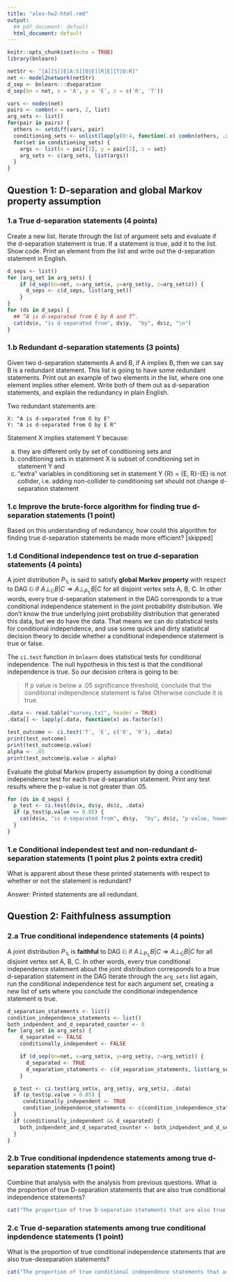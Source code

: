 ```yaml
---
title: "alex-hw2-html.rmd"
output:
  ## pdf_document: default
  html_document: default
---
```


```r
knitr::opts_chunk$set(echo = TRUE)
library(bnlearn)
```


```r
netStr <- "[A][S][E|A:S][O|E][R|E][T|O:R]"
net <- model2network(netStr)
d_sep <- bnlearn:::dseparation
d_sep(bn = net, x = 'A', y = 'E', z = c('R', 'T'))
```

```r
vars <- nodes(net)
pairs <- combn(x = vars, 2, list)
arg_sets <- list()
for(pair in pairs) {
  others <- setdiff(vars, pair)
  conditioning_sets <- unlist(lapply(0:4, function(.x) combn(others, .x, list)), recursive = F)
  for(set in conditioning_sets) {
    args <- list(x = pair[1], y = pair[2], z = set)
    arg_sets <- c(arg_sets, list(args))
  }
}
```

## Question 1: D-separation and global Markov property assumption

### 1.a True d-separation statements (4 points)
Create a new list. Iterate through the list of argument sets and evaluate if the d-separation statement is true. If a statement is true, add it to the list.  Show code.  Print an element from the list and write out the d-separation statement in English. 

```r
d_seps <- list()
for (arg_set in arg_sets) {
    if (d_sep(bn=net, x=arg_set$x, y=arg_set$y, z=arg_set$z)) {
      d_seps <- c(d_seps, list(arg_set))
    }
}
for (ds in d_seps) {
  ## “A is d-separated from E by R and T”.
  cat(ds$x, "is d-separated from", ds$y,  "by", ds$z, "\n")
}
```

### 1.b Redundant d-separation statements (3 points)

Given two d-separation statements A and B, if A implies B, then we can say B is a redundant statement. This list is going to have some redundant statements. Print out an example of two elements in the list, where one one element implies other element.  Write both of them out as d-separation statements, and explain the redundancy in plain English. 

Two redundant statements are:
```                             
X: "A is d-separated from O by E"
Y: "A is d-separated from O by E R"
```

Statement X implies statement Y because:
                                    
  a. they are different only by  set of conditioning sets and
  b. conditioning sets in statement X is subset of conditioning set in statement Y and
  c. "extra" variables in conditioning set in statement Y {R} = {E, R}-{E} is not collider, i.e.
   adding non-collider to conditioning set should not change d-separation statement


### 1.c Improve the brute-force algorithm for finding true d-separation statements (1 point)

Based on this understanding of redundancy, how could this algorithm for finding true d-separation statements be made more efficient?
[skipped]


### 1.d Conditional independence test on true d-separation statements (4 points)

A joint distribution ${P_{\mathbb{X}}}$ is said to satisfy **global Markov property** with respect to DAG ${\mathbb{G}}$ if $A \perp_{\mathbb{G}}B|C \Rightarrow  A \perp_{P_{\mathbb{X}} }B|C$ for all disjoint vertex sets A, B, C. In other words, every true d-separation statement in the DAG corresponds to a true conditional independence statement in the joint probability distribution.  We don't know the true underlying joint probability distribution that generated this data, but we do have the data.  That means we can do statistical tests for conditional independence, and use some quick and dirty statistical decision theory to decide whether a conditional independence statement is true or false.

The `ci.test` function in `bnlearn` does statistical tests for conditional independence.  The null hypothesis in this test is that the conditional independence is true.  So our decision critera is going to be:

> If p value is below a .05 significance threshold, conclude that the conditional independence statement is false  Otherwise conclude it is true.

```r
.data <- read.table("survey.txt", header = TRUE)
.data[] <- lapply(.data, function(x) as.factor(x))

test_outcome <- ci.test('T', 'E', c('O', 'R'), .data)
print(test_outcome)
print(test_outcome$p.value)
alpha <- .05
print(test_outcome$p.value > alpha)
```

Evaluate the global Markov property assumption by doing a conditional independence test for each true d-separation statement. Print any test results where the p-value is not greater than .05.

```r
for (ds in d_seps) {
  p_test <- ci.test(ds$x, ds$y, ds$z, .data)
  if (p_test$p.value <= 0.05) {
    cat(ds$x, "is d-separated from", ds$y,  "by", ds$z, "p-value, however", p_test$p.value, "\n")
  }
}
```

### 1.e Conditional independest test and non-redundant d-separation statements (1 point plus 2 points extra credit)

What is apparent about these these printed statements with respect to whether or not the statement is redundant?

Answer: Printed statements are all redundant.

## Question 2: Faithfulness assumption

### 2.a True conditional independence statements (4 points)

A joint distribution $P_{\mathbb{X}}$ is **faithful** to DAG ${\mathbb{G}}$ if $A \perp_{P_{\mathbb{X}}}B|C \Rightarrow  A \perp_{\mathbb{G} }B|C$ for all disjoint vertex set A, B, C. In other words, every true conditional independence statement about the joint distribution corresponds to a true d-separation statement in the DAG  Iterate through the `arg_sets` list again, run the conditional independence test for each argument set, creating a new list of sets where you conclude the conditional independence statement is true.


```r
d_separation_statements <- list()
condition_independence_statements <- list()
both_indpendent_and_d_separated_counter <- 0
for (arg_set in arg_sets) {
    d_separated <- FALSE
    conditionally_independent <- FALSE

    if (d_sep(bn=net, x=arg_set$x, y=arg_set$y, z=arg_set$z)) {
      d_separated <- TRUE
      d_separation_statements <- c(d_separation_statements, list(arg_set))
    }

  p_test <- ci.test(arg_set$x, arg_set$y, arg_set$z, .data)
  if (p_test$p.value > 0.05) {
     conditionally_independent <- TRUE
     condition_independence_statements <- c(condition_independence_statements, list(arg_set))
  }
  if (conditionally_independent && d_separated) {
    both_indpendent_and_d_separated_counter <- both_indpendent_and_d_separated_counter + 1
  }
}
```

### 2.b True conditional inpdendence statements among true d-separation statements (1 point)

Combine that analysis with the analysis from previous questions. What is the proportion of true D-separation statements that are also true conditional independence statements?

```r
cat("The proportion of true D-separation statements that are also true conditional independence statements", both_indpendent_and_d_separated_counter/length(d_separation_statements))
```

### 2.c True d-separation statements among true conditional inpdendence statements (1 point)

What is the proportion of true conditional independence statements that are also true-deseparation statements?

```r
cat("The proportion of true conditional independence statements that are also true-deseparation statements", both_indpendent_and_d_separated_counter/length(condition_independence_statements))
```


